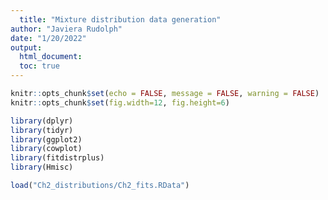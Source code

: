```yaml
---
  title: "Mixture distribution data generation"
author: "Javiera Rudolph"
date: "1/20/2022"
output:
  html_document:
  toc: true
---
```


```r
knitr::opts_chunk$set(echo = FALSE, message = FALSE, warning = FALSE)
knitr::opts_chunk$set(fig.width=12, fig.height=6)
```

```r
library(dplyr)
library(tidyr)
library(ggplot2)
library(cowplot)
library(fitdistrplus)
library(Hmisc)
```

```r
load("Ch2_distributions/Ch2_fits.RData")
```

